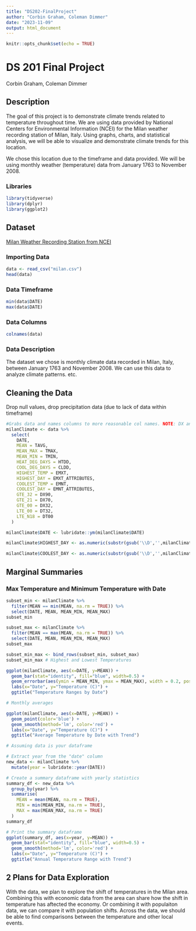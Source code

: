 ```yaml
---
title: "DS202-FinalProject"
author: "Corbin Graham, Coleman Dimmer"
date: "2023-11-09"
output: html_document
---
```


```r
knitr::opts_chunk$set(echo = TRUE)
```

# DS 201 Final Project

Corbin Graham, Coleman Dimmer

## Description

The goal of this project is to demonstrate climate trends related to temperature throughout time. We are using data provided by National Centers for Environmental Information (NCEI) for the Milan weather recording station of Milan, Italy. Using graphs, charts, and statistical analysis, we will be able to visualize and demonstrate climate trends for this location.

We chose this location due to the timeframe and data provided. We will be using monthly weather (temperature) data from January 1763 to November 2008.

### Libraries

```r
library(tidyverse)
library(dplyr)
library(ggplot2)
```

## Dataset

[Milan Weather Recording Station from NCEI](https://www.ncei.noaa.gov/access/search/data-search/global-summary-of-the-month?startDate=1800-01-03T00:00:00&endDate=1800-01-03T23:59:59)

### Importing Data

```r
data <- read_csv("milan.csv")
head(data)
```

### Data Timeframe

```r
min(data$DATE)
max(data$DATE)
```

### Data Columns

```r

colnames(data)

```

### Data Description

The dataset we chose is monthly climate data recorded in Milan, Italy, between January 1763 and November 2008. We can use this data to analyze climate patterns. etc.

## Cleaning the Data

Drop null values, drop precipitation data (due to lack of data within timeframe)

```r

#Grabs data and names columns to more reasonable col names. NOTE: DX and DY values are in degrees F, so changed to more accurate degrees C titles to match all other vars. 
milanClimate <- data %>%
  select(
    DATE,
    MEAN = TAVG,
    MEAN_MAX = TMAX,
    MEAN_MIN = TMIN,
    HEAT_DEG_DAYS = HTDD,
    COOL_DEG_DAYS = CLDD,
    HIGHEST_TEMP = EMXT,
    HIGHEST_DAY = EMXT_ATTRIBUTES,
    COOLEST_TEMP = EMNT,
    COOLEST_DAY = EMNT_ATTRIBUTES,
    GTE_32 = DX90,
    GTE_21 = DX70,
    GTE_00 = DX32,
    LTE_00 = DT32,
    LTE_N18 = DT00
  )

milanClimate$DATE <- lubridate::ym(milanClimate$DATE)

milanClimate$HIGHEST_DAY <- as.numeric(substr(gsub('\\D','',milanClimate$HIGHEST_DAY), nchar(gsub('\\D','',milanClimate$HIGHEST_DAY))-1, nchar(gsub('\\D','',milanClimate$HIGHEST_DAY))))

milanClimate$COOLEST_DAY <- as.numeric(substr(gsub('\\D','',milanClimate$COOLEST_DAY), nchar(gsub('\\D','',milanClimate$COOLEST_DAY))-1, nchar(gsub('\\D','',milanClimate$COOLEST_DAY))))

```

## Marginal Summaries

### Max Temperature and Minimum Temperature with Date

```r

subset_min <- milanClimate %>%
  filter(MEAN == min(MEAN, na.rm = TRUE)) %>%
  select(DATE, MEAN, MEAN_MIN, MEAN_MAX)
subset_min

subset_max <- milanClimate %>%
  filter(MEAN == max(MEAN, na.rm = TRUE)) %>%
  select(DATE, MEAN, MEAN_MIN, MEAN_MAX)
subset_max

subset_min_max <- bind_rows(subset_min, subset_max)
subset_min_max # Highest and Lowest Temperatures

ggplot(milanClimate, aes(x=DATE, y=MEAN)) +
  geom_bar(stat="identity", fill="blue", width=0.5) +
  geom_errorbar(aes(ymin = MEAN_MIN, ymax = MEAN_MAX), width = 0.2, position = position_dodge(width = 0.5)) +
  labs(x="Date", y="Temperature (C)") +
  ggtitle("Temperature Ranges by Date")

```

```r
# Monthly averages

ggplot(milanClimate, aes(x=DATE, y=MEAN)) +
  geom_point(color='blue') +
  geom_smooth(method='lm', color='red') +
  labs(x="Date", y="Temperature (C)") +
  ggtitle("Average Temperature by Date with Trend")
```

```r
# Assuming data is your dataframe

# Extract year from the "date" column
new_data <- milanClimate %>%
  mutate(year = lubridate::year(DATE))

# Create a summary dataframe with yearly statistics
summary_df <- new_data %>%
  group_by(year) %>%
  summarise(
    MEAN = mean(MEAN, na.rm = TRUE),
    MIN = min(MEAN_MIN, na.rm = TRUE),
    MAX = max(MEAN_MAX, na.rm = TRUE)
  )
summary_df

# Print the summary dataframe
ggplot(summary_df, aes(x=year, y=MEAN)) +
  geom_bar(stat="identity", fill="blue", width=0.5) +
  geom_smooth(method='lm', color='red') +
  labs(x="Date", y="Temperature (C)") +
  ggtitle("Annual Temperature Range with Trend")
```

## 2 Plans for Data Exploration

With the data, we plan to explore the shift of temperatures in the Milan area. Combining this with economic data from the area can share how the shift in temperature has aftected the economy. Or combining it with populaiton data, we can compare it with population shifts. Across the data, we should be able to find comparisons between the temperature and other local events.
